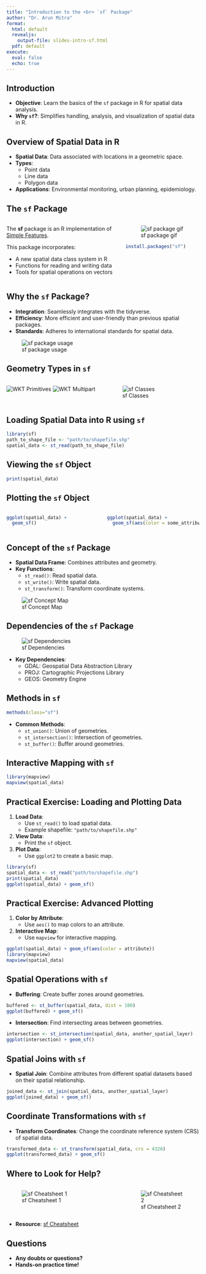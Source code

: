 ```yaml
---
title: "Introduction to the <br> `sf` Package"
author: "Dr. Arun Mitra"
format: 
  html: default
  revealjs: 
    output-file: slides-intro-sf.html
  pdf: default
execute: 
  eval: false
  echo: true
---
```


## Introduction

- **Objective**: Learn the basics of the `sf` package in R for spatial data analysis.
- **Why `sf`?**: Simplifies handling, analysis, and visualization of spatial data in R.

## Overview of Spatial Data in R

- **Spatial Data**: Data associated with locations in a geometric space.
- **Types**: 
  - Point data
  - Line data
  - Polygon data
- **Applications**: Environmental monitoring, urban planning, epidemiology.

## The `sf` Package {.smaller}

::: columns
::: {.column width="60%"}
The **sf** package is an R implementation of [Simple Features](https://en.wikipedia.org/wiki/Simple_Features).

This package incorporates:

-   A new spatial data class system in R
-   Functions for reading and writing data
-   Tools for spatial operations on vectors
:::

::: {.column width="40%"}
![sf package gif](https://www.example.com/images/sf_package.gif)

```r
install.packages("sf")
```
:::
:::

## Why the `sf` Package?

- **Integration**: Seamlessly integrates with the tidyverse.
- **Efficiency**: More efficient and user-friendly than previous spatial packages.
- **Standards**: Adheres to international standards for spatial data.
  
![sf package usage](https://www.example.com/images/sf_horst.jpg)

## Geometry Types in `sf`

::: columns
::: {.column width="50%"}
![WKT Primitives](https://www.example.com/images/wkt_primitives.png)
![WKT Multipart](https://www.example.com/images/wkt_multipart.png)
:::

::: {.column width="50%"}
![sf Classes](https://www.example.com/images/sf-classes.png)
:::
:::

## Loading Spatial Data into R using `sf`

```r
library(sf)
path_to_shape_file <- "path/to/shapefile.shp"
spatial_data <- st_read(path_to_shape_file)
```

## Viewing the `sf` Object

```r
print(spatial_data)
```

## Plotting the `sf` Object

::: columns
::: {.column width="50%"}
```r
ggplot(spatial_data) +
  geom_sf()
```
:::

::: {.column width="50%"}
```r
ggplot(spatial_data) +
  geom_sf(aes(color = some_attribute))
```
:::
:::

## Concept of the `sf` Package

- **Spatial Data Frame**: Combines attributes and geometry.
- **Key Functions**:
  - `st_read()`: Read spatial data.
  - `st_write()`: Write spatial data.
  - `st_transform()`: Transform coordinate systems.
  
![sf Concept Map](https://www.example.com/images/sf_concept_map.png)

## Dependencies of the `sf` Package

![sf Dependencies](https://www.example.com/images/sf_deps.png)

- **Key Dependencies**:
  - GDAL: Geospatial Data Abstraction Library
  - PROJ: Cartographic Projections Library
  - GEOS: Geometry Engine

## Methods in `sf`

```r
methods(class="sf")
```

- **Common Methods**:
  - `st_union()`: Union of geometries.
  - `st_intersection()`: Intersection of geometries.
  - `st_buffer()`: Buffer around geometries.

## Interactive Mapping with `sf`

```r
library(mapview)
mapview(spatial_data)
```

## Practical Exercise: Loading and Plotting Data

1. **Load Data**:
   - Use `st_read()` to load spatial data.
   - Example shapefile: `"path/to/shapefile.shp"`
   
2. **View Data**:
   - Print the `sf` object.
   
3. **Plot Data**:
   - Use `ggplot2` to create a basic map.
   
```r
library(sf)
spatial_data <- st_read("path/to/shapefile.shp")
print(spatial_data)
ggplot(spatial_data) + geom_sf()
```

## Practical Exercise: Advanced Plotting

1. **Color by Attribute**:
   - Use `aes()` to map colors to an attribute.
   
2. **Interactive Map**:
   - Use `mapview` for interactive mapping.
   
```r
ggplot(spatial_data) + geom_sf(aes(color = attribute))
library(mapview)
mapview(spatial_data)
```

## Spatial Operations with `sf`

- **Buffering**: Create buffer zones around geometries.
  
```r
buffered <- st_buffer(spatial_data, dist = 100)
ggplot(buffered) + geom_sf()
```

- **Intersection**: Find intersecting areas between geometries.

```r
intersection <- st_intersection(spatial_data, another_spatial_layer)
ggplot(intersection) + geom_sf()
```

## Spatial Joins with `sf`

- **Spatial Join**: Combine attributes from different spatial datasets based on their spatial relationship.
  
```r
joined_data <- st_join(spatial_data, another_spatial_layer)
ggplot(joined_data) + geom_sf()
```

## Coordinate Transformations with `sf`

- **Transform Coordinates**: Change the coordinate reference system (CRS) of spatial data.
  
```r
transformed_data <- st_transform(spatial_data, crs = 4326)
ggplot(transformed_data) + geom_sf()
```

## Where to Look for Help?

::: columns
::: {.column width="60%"}
![sf Cheatsheet 1](https://www.example.com/images/sf_cheatsheet.png)
:::

::: {.column width="40%"}
![sf Cheatsheet 2](https://www.example.com/images/sf_cheatsheet2.png)
:::
:::

- **Resource**: [sf Cheatsheet](https://posit.co/wp-content/uploads/2022/10/sf.pdf)

## Questions

- **Any doubts or questions?**
- **Hands-on practice time!**
